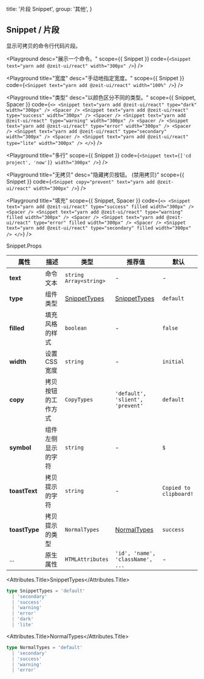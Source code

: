 
  title: '片段 Snippet',
  group: '其他',
}

## Snippet / 片段

显示可拷贝的命令行代码片段。

<Playground
  desc="展示一个命令。"
  scope={{ Snippet }}
  code={`
<Snippet text="yarn add @zeit-ui/react" width="300px" />
`} />

<Playground
  title="宽度"
  desc="手动地指定宽度。"
  scope={{ Snippet }}
  code={`
<Snippet text="yarn add @zeit-ui/react" width="100%" />
`} />

<Playground
  title="类型"
  desc="以颜色区分不同的类型。"
  scope={{ Snippet, Spacer }}
  code={`
<>
  <Snippet text="yarn add @zeit-ui/react" type="dark" width="300px" />
  <Spacer />
  <Snippet text="yarn add @zeit-ui/react" type="success" width="300px" />
  <Spacer />
  <Snippet text="yarn add @zeit-ui/react" type="warning" width="300px" />
  <Spacer />
  <Snippet text="yarn add @zeit-ui/react" type="error" width="300px" />
  <Spacer />
  <Snippet text="yarn add @zeit-ui/react" type="secondary" width="300px" />
  <Spacer />
  <Snippet text="yarn add @zeit-ui/react" type="lite" width="300px" />
</>
`} />

<Playground
  title="多行"
  scope={{ Snippet }}
  code={`
<Snippet text={['cd project', 'now']} width="300px" />
`} />

<Playground
  title="无拷贝"
  desc="隐藏拷贝按钮。 (禁用拷贝)"
  scope={{ Snippet }}
  code={`
<Snippet copy="prevent" text="yarn add @zeit-ui/react" width="300px" />
`} />

<Playground
  title="填充"
  scope={{ Snippet, Spacer }}
  code={`
<>
  <Snippet text="yarn add @zeit-ui/react" type="success" filled width="300px" />
  <Spacer />
  <Snippet text="yarn add @zeit-ui/react" type="warning" filled width="300px" />
  <Spacer />
  <Snippet text="yarn add @zeit-ui/react" type="error" filled width="300px" />
  <Spacer />
  <Snippet text="yarn add @zeit-ui/react" type="secondary" filled width="300px" />
</>
`} />

<Attributes edit="/pages/zh-cn/components/snippet.mdx">
<Attributes.Title>Snippet.Props</Attributes.Title>

| 属性 | 描述 | 类型 | 推荐值 | 默认
| ---------- | ---------- | ---- |  -------------- | ------ |
| **text** | 命令文本 | `string` `Array<string>` | - | - |
| **type** | 组件类型 | [SnippetTypes](#snippettypes) | [SnippetTypes](#snippettypes) | `default` |
| **filled** | 填充风格的样式 | `boolean` | - | `false` |
| **width** | 设置 CSS 宽度 | `string` | - | `initial` |
| **copy** | 拷贝按钮的工作方式 | `CopyTypes` | `'default', 'slient', 'prevent'` | `default` |
| **symbol** | 组件左侧显示的字符 | `string` | - | `$` |
| **toastText** | 拷贝提示的字符 | `string` | - | `Copied to clipboard!` |
| **toastType** | 拷贝提示的类型 | `NormalTypes` | [NormalTypes](#normaltypes) | `success` |
| ... | 原生属性 | `HTMLAttributes` | `'id', 'name', 'className', ...` | - |

<Attributes.Title>SnippetTypes</Attributes.Title>

```ts
type SnippetTypes = 'default'
  | 'secondary'
  | 'success'
  | 'warning'
  | 'error'
  | 'dark'
  | 'lite'
```

<Attributes.Title>NormalTypes</Attributes.Title>

```ts
type NormalTypes = 'default'
  | 'secondary'
  | 'success'
  | 'warning'
  | 'error'
```

</Attributes>


